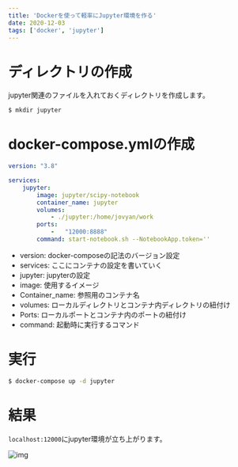 ```yaml
---
title: 'Dockerを使って軽率にJupyter環境を作る'
date: 2020-12-03
tags: ['docker', 'jupyter']
---
```


# ディレクトリの作成

jupyter関連のファイルを入れておくディレクトリを作成します。

```zsh
$ mkdir jupyter
```

# docker-compose.ymlの作成

```yml
version: "3.8"

services:
	jupyter:
    	image: jupyter/scipy-notebook
        container_name: jupyter
        volumes:
            - ./jupyter:/home/jovyan/work
        ports:
            -   "12000:8888"
        command: start-notebook.sh --NotebookApp.token=''
```

- version: docker-composeの記法のバージョン設定
- services: ここにコンテナの設定を書いていく
- jupyter: jupyterの設定
- image: 使用するイメージ
- Container_name: 参照用のコンテナ名
- volumes: ローカルディレクトリとコンテナ内ディレクトリの紐付け
- Ports: ローカルポートとコンテナ内のポートの紐付け
- command: 起動時に実行するコマンド

# 実行

```zsh
$ docker-compose up -d jupyter
```

# 結果

`localhost:12000`にjupyter環境が立ち上がります。

![img](https://i.gyazo.com/d2112f8d907ca1901527d6db12029ad7.png)
